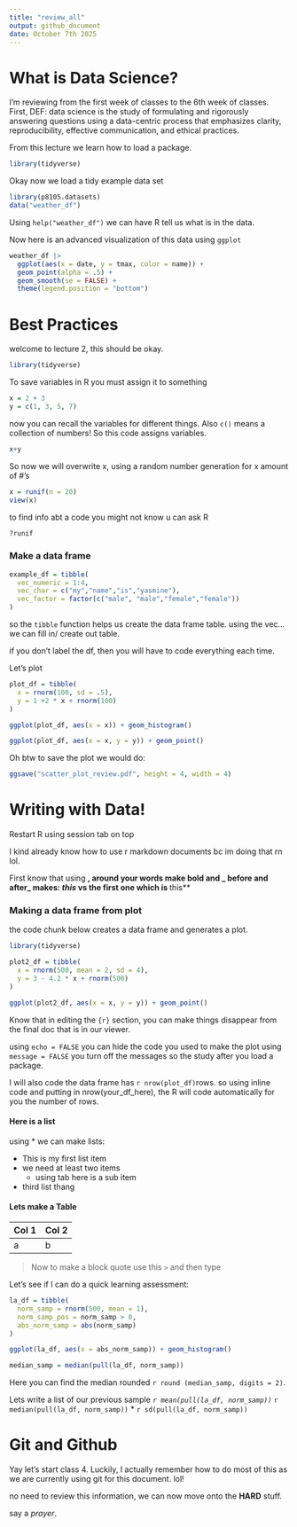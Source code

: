 ```yaml
---
title: "review_all"
output: github_document
date: October 7th 2025
---
```


# What is Data Science?

I'm reviewing from the first week of classes to the 6th week of classes. First,
DEF: data science is the study of formulating and rigorously answering
questions using a data-centric process that emphasizes clarity, reproducibility,
effective communication, and ethical practices.


From this lecture we learn how to load a package.

```r
library(tidyverse)
```

Okay now we load a tidy example data set

```r
library(p8105.datasets)
data("weather_df")
```

Using `help("weather_df")` we can have R tell us what is in the data.

Now here is an advanced visualization of this data using `ggplot` 

```r
weather_df |> 
  ggplot(aes(x = date, y = tmax, color = name)) +
  geom_point(alpha = .5) +
  geom_smooth(se = FALSE) +
  theme(legend.position = "bottom")
```





# Best Practices

welcome to lecture 2, this should be okay.

```r
library(tidyverse)
```

To save variables in R you must assign it to something

```r
x = 2 + 3
y = c(1, 3, 5, 7)
```

now you can recall the variables for different things. Also `c()` means a 
collection of numbers! So this code assigns variables.

```r
x+y
```

So now we will overwrite x, using a random number generation for x amount of #'s

```r
x = runif(n = 20)
view(x)
```

to find info abt a code you might not know u can ask R
```r
?runif
```


### Make a data frame

```r
example_df = tibble(
  vec_numeric = 1:4,
  vec_char = c("my","name","is","yasmine"),
  vec_factor = factor(c("male", "male","female","female"))
)
```

so the `tibble` function helps us create the data frame table. using the vec...
we can fill in/ create out table.

if you don't label the df, then you will have to code everything each time.

Let's plot

```r
plot_df = tibble(
  x = rnorm(100, sd = .5),
  y = 1 +2 * x + rnorm(100)
)

ggplot(plot_df, aes(x = x)) + geom_histogram()

ggplot(plot_df, aes(x = x, y = y)) + geom_point()

```


Oh btw to save the plot we would do:
```r
ggsave("scatter_plot_review.pdf", height = 4, width = 4)
```


# Writing with Data!
Restart R using session tab on top

I kind already know how to use r markdown documents bc im doing that rn lol.

First know that using **, around your words make bold and _ before and after_ 
makes: _this_ vs the first one which is **this**


### Making a data frame from plot

the code chunk below creates a data frame and generates a plot.

```r
library(tidyverse)

plot2_df = tibble(
  x = rnorm(500, mean = 2, sd = 4),
  y = 3 - 4.2 * x + rnorm(500)
)

ggplot(plot2_df, aes(x = x, y = y)) + geom_point()
```


Know that in editing the `{r}` section, you can make
things disappear from the final doc that is in our viewer. 

using `echo = FALSE` you can hide the code you used to make the plot
using `message = FALSE` you turn off the messages so the study after you load a
package.

I will also code the data frame has `r nrow(plot_df)`rows. 
      so using inline code ` ` and putting in nrow(your_df_here), the R will
      code automatically for you the number of rows. 

#### Here is a list

using * we can make lists:

* This is my first list item
* we need at least two items
  * using tab here is a sub item
* third list thang

#### Lets make a Table

Col 1 | Col 2
----- | -----
a     | b   

> Now to make a block quote use this `>` and then type


Let's see if I can do a quick learning assessment:

```r
la_df = tibble(
  norm_samp = rnorm(500, mean = 1),
  norm_samp_pos = norm_samp > 0,
  abs_norm_samp = abs(norm_samp)
)

ggplot(la_df, aes(x = abs_norm_samp)) + geom_histogram()

median_samp = median(pull(la_df, norm_samp))


```


Here you can find the median rounded `r round (median_samp, digits = 2)`.

Lets write a list of our previous sample
*`r mean(pull(la_df, norm_samp))`
*`r median(pull(la_df, norm_samp))`
* `r sd(pull(la_df, norm_samp))`


# Git and Github

Yay let's start class 4. Luckily, I actually remember how to do most of this
as we are currently using git for this document. lol!

no need to review this information, we can now move onto the **HARD** stuff.

say a _prayer_. 

















